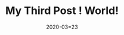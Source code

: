 ---
title: My Third Post !  World!
slug: my-third-post
date: 2020-03=23
featureImage: tokyo3.jpg
excerpt: Shoreditch gochujang cornhole, direct trade pinterest VHS YOLO fashion axe next level migas...
---